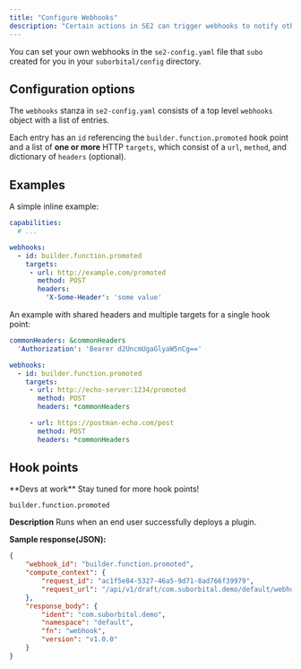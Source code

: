 ```yaml
---
title: "Configure Webhooks"
description: "Certain actions in SE2 can trigger webhooks to notify other services of the event. The receivers of webhooks get contextually relevant information about the request SE2 receiver. By default, no webhooks are configured."
---
```


You can set your own webhooks in the `se2-config.yaml` file that `subo` created for you in your `suborbital/config` directory.

## Configuration options
The `webhooks` stanza in `se2-config.yaml` consists of a top level `webhooks` object with a list of entries.

Each entry has an `id` referencing the `builder.function.promoted` hook point and a list of **one or more** HTTP `targets`, which consist of a `url`, `method`, and dictionary of `headers` (optional).

## Examples

A simple inline example:

```yaml se2-config.yaml
capabilities:
  # ...

webhooks:
  - id: builder.function.promoted
    targets:
     - url: http://example.com/promoted
       method: POST
       headers:
         'X-Some-Header': 'some value'
```

An example with shared headers and multiple targets for a single hook point:

```yaml se2-config.yaml
commonHeaders: &commonHeaders
  'Authorization': 'Bearer d2UncmUgaGlyaW5nCg=='

webhooks:
  - id: builder.function.promoted
    targets:
     - url: http://echo-server:1234/promoted
       method: POST
       headers: *commonHeaders

     - url: https://postman-echo.com/post
       method: POST
       headers: *commonHeaders
```

## Hook points

<Note>
**Devs at work**
Stay tuned for more hook points!
</Note>

`builder.function.promoted`

**Description** Runs when an end user successfully deploys a plugin.

**Sample response(JSON):**

```json
{
    "webhook_id": "builder.function.promoted",
    "compute_context": {
        "request_id": "ac1f5e84-5327-46a5-9d71-8ad766f39979",
        "request_url": "/api/v1/draft/com.suborbital.demo/default/webhook/promote"
    },
    "response_body": {
        "ident": "com.suborbital.demo",
        "namespace": "default",
        "fn": "webhook",
        "version": "v1.0.0"
    }
}
```
